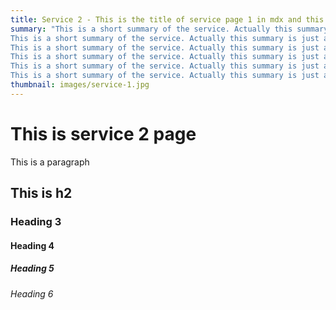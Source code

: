 ```yaml
---
title: Service 2 - This is the title of service page 1 in mdx and this is long
summary: "This is a short summary of the service. Actually this summary is just a dummy one.\
This is a short summary of the service. Actually this summary is just a dummy one.\
This is a short summary of the service. Actually this summary is just a dummy one.\
This is a short summary of the service. Actually this summary is just a dummy one.\
This is a short summary of the service. Actually this summary is just a dummy one.\
This is a short summary of the service. Actually this summary is just a dummy one."
thumbnail: images/service-1.jpg
---
```

# This is service 2 page
This is a paragraph
## This is h2

### Heading 3

#### Heading 4

##### Heading 5

###### Heading 6
